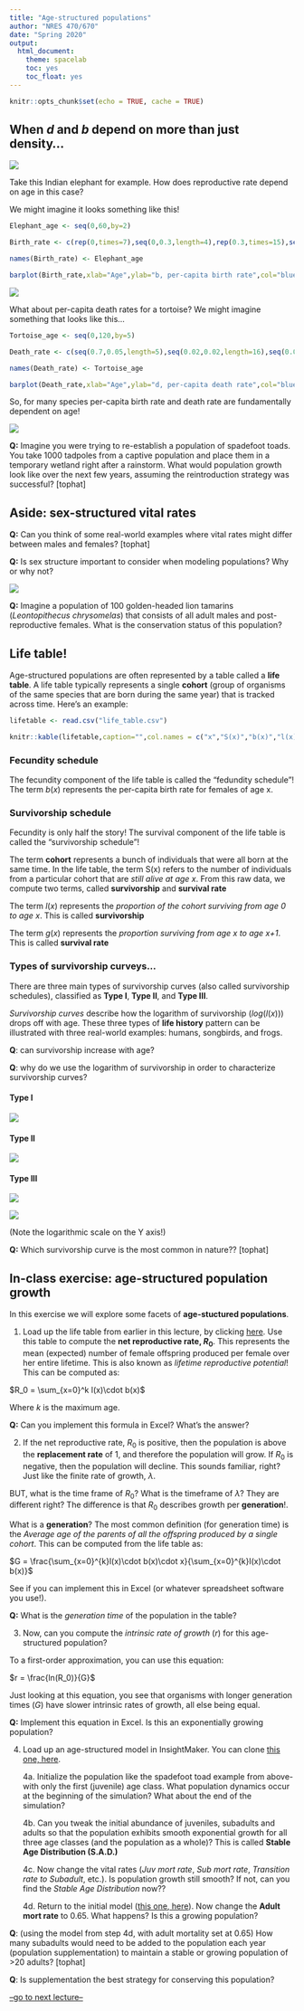 ```yaml
---
title: "Age-structured populations"
author: "NRES 470/670"
date: "Spring 2020"
output: 
  html_document: 
    theme: spacelab
    toc: yes
    toc_float: yes
---
```


```r
knitr::opts_chunk$set(echo = TRUE, cache = TRUE)
```


## When $d$ and $b$ depend on more than just density...


![](elephant1.jpg)

Take this Indian elephant for example. How does reproductive rate depend on age in this case?

We might imagine it looks something like this!

```r
Elephant_age <- seq(0,60,by=2)

Birth_rate <- c(rep(0,times=7),seq(0,0.3,length=4),rep(0.3,times=15),seq(0.3,0,length=5))

names(Birth_rate) <- Elephant_age

barplot(Birth_rate,xlab="Age",ylab="b, per-capita birth rate",col="blue",ylim=c(0,0.5))

```

![](tortoise1.jpg)

What about per-capita death rates for a tortoise? We might imagine something that looks like this...

```r
Tortoise_age <- seq(0,120,by=5)

Death_rate <- c(seq(0.7,0.05,length=5),seq(0.02,0.02,length=16),seq(0.02,0.5,length=4))

names(Death_rate) <- Tortoise_age

barplot(Death_rate,xlab="Age",ylab="d, per-capita death rate",col="blue")

```

So, for many species per-capita birth rate and death rate are fundamentally dependent on age!

![](spadefoot1.jpg)

**Q:** Imagine you were trying to re-establish a population of spadefoot toads. You take 1000 tadpoles from a captive population and place them in a temporary wetland right after a rainstorm. What would population growth look like over the next few years, assuming the reintroduction strategy was successful? [tophat]

## Aside: sex-structured vital rates

**Q:** Can you think of some real-world examples where vital rates might differ between males and females? [tophat]

**Q:** Is sex structure important to consider when modeling populations? Why or why not?

![](tamarin1.jpg)

**Q:** Imagine a population of 100 golden-headed lion tamarins (*Leontopithecus chrysomelas*) that consists of all adult males and post-reproductive females. What is the conservation status of this population?  

## Life table!

Age-structured populations are often represented by a table called a **life table**. A life table typically represents a single **cohort** (group of organisms of the same species that are born during the same year) that is tracked across time. Here's an example:

```r
lifetable <- read.csv("life_table.csv")
```

```r
knitr::kable(lifetable,caption="",col.names = c("x","S(x)","b(x)","l(x)","g(x)"))

```

### Fecundity schedule

The fecundity component of the life table is called the "fedundity schedule"! The term $b(x)$ represents the per-capita birth rate for females of age x.  

### Survivorship schedule

Fecundity is only half the story! The survival component of the life table is called the "survivorship schedule"! 

The term **cohort** represents a bunch of individuals that were all born at the same time. In the life table, the term S(x) refers to the number of individuals from a particular cohort that are _still alive at age x_. From this raw data, we compute two terms, called **survivorship** and **survival rate**

The term $l(x)$ represents the _proportion of the cohort surviving from age 0 to age x_. This is called **survivorship**

The term $g(x)$ represents the _proportion surviving from age x to age x+1_. This is called **survival rate** 

### Types of survivorship curveys...

There are three main types of survivorship curves (also called survivorship schedules), classified as **Type I**, **Type II**, and **Type III**. 

*Survivorship curves* describe how the logarithm of survivorship ($log(l(x))$) drops off with age. These three types of **life history** pattern can be illustrated with three real-world examples: humans, songbirds, and frogs.

**Q**: can survivorship increase with age? 

**Q**: why do we use the logarithm of survivorship in order to characterize survivorship curves?


#### Type I
![](human2.png)

#### Type II
![](songbird1.jpg)

#### Type III
![](frog1.jpg)

![](Survivorship_Curves.jpg)

(Note the logarithmic scale on the Y axis!)

**Q:** Which survivorship curve is the most common in nature?? [tophat]


## In-class exercise: age-structured population growth

In this exercise we will explore some facets of **age-stuctured populations**. 

1. Load up the life table from earlier in this lecture, by clicking [here](life_table.csv). Use this table to compute the **net reproductive rate, $R_0$**. This represents the mean (expected) number of female offspring produced per female over her entire lifetime. This is also known as *lifetime reproductive potential*! This can be computed as:

$R_0 = \sum_{x=0}^k l(x)\cdot b(x)$

Where $k$ is the maximum age. 

**Q:** Can you implement this formula in Excel? What's the answer?

2. If the net reproductive rate, $R_0$ is positive, then the population is above the **replacement rate** of 1, and therefore the population will grow. If $R_0$ is negative, then the population will decline. This sounds familiar, right? Just like the finite rate of growth, $\lambda$. 

BUT, what is the time frame of $R_0$? What is the timeframe of $\lambda$? They are different right? The difference is that $R_0$ describes growth per **generation**!. 

What is a **generation**? The most common definition (for generation time) is the _Average age of the parents of all the offspring produced by a single cohort_. This can be computed from the life table as:

$G = \frac{\sum_{x=0}^{k}l(x)\cdot b(x)\cdot x}{\sum_{x=0}^{k}l(x)\cdot b(x)}$

See if you can implement this in Excel (or whatever spreadsheet software you use!).

**Q:** What is the *generation time* of the population in the table?

3. Now, can you compute the *intrinsic rate of growth* ($r$) for this age-structured population? 

To a first-order approximation, you can use this equation:

$r = \frac{ln(R_0)}{G}$ 

Just looking at this equation, you see that organisms with longer generation times ($G$) have slower intrinsic rates of growth, all else being equal. 

**Q:** Implement this equation in Excel. Is this an exponentially growing population?

4. Load up an age-structured model in InsightMaker. You can clone [this one,  here](https://insightmaker.com/insight/70809/Age-structured-population). 


    4a. Initialize the population like the spadefoot toad example from above- with only the first (juvenile) age class. What population dynamics occur at the beginning of the simulation? What about the end of the simulation?
    
    4b. Can you tweak the initial abundance of juveniles, subadults and adults so that the population exhibits smooth exponential growth for all three age classes (and the population as a whole)? This is called **Stable Age Distribution (S.A.D.)**
    
    4c. Now change the vital rates (*Juv mort rate*, *Sub mort rate*, *Transition rate to Subadult*, etc.). Is population growth still smooth? If not, can you find the *Stable Age Distribution* now??
    
    4d. Return to the initial model ([this one,  here](https://insightmaker.com/insight/70809/Age-structured-population)). Now change the **Adult mort rate** to 0.65. What happens? Is this a growing population? 
    
**Q**: (using the model from step 4d, with adult mortality set at 0.65) How many subadults would need to be added to the population each year (population supplementation) to maintain a stable or growing population of >20 adults?  [tophat]

**Q**: Is supplementation the best strategy for conserving this population?    

[--go to next lecture--](LECTURE7.html)
























